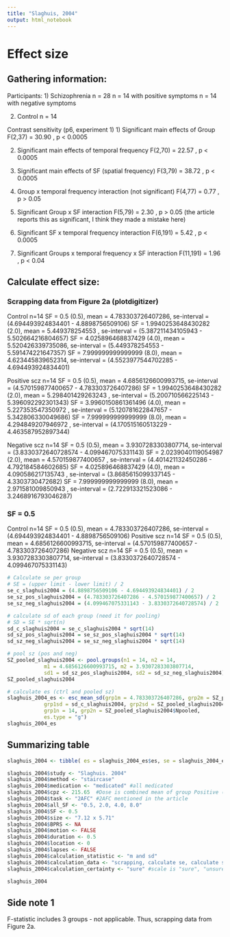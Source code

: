 ```yaml
---
title: "Slaghuis, 2004"
output: html_notebook
---
```


# Effect size

## Gathering information:

Participants:
1) Schizophrenia n = 28
n = 14 with positive symptoms
n = 14 with negative symptoms

2)  Control n = 14

Contrast sensitivity (p6, experiment 1)
1) Significant main effects of Group
F(2,37) = 30.90 , p \< 0.0005

2)  Significant main effects of temporal frequency
F(2,70) = 22.57 , p \< 0.0005

3)  Significant main effects of SF (spatial frequency)
F(3,79) = 38.72 , p \< 0.0005

4)  Group x temporal frequency interaction (not significant)
F(4,77) = 0.77 , p \> 0.05

5)  Significant Group x SF interaction
F(5,79) = 2.30 , p \> 0.05 (the article reports this as significant, I think they made a mistake here)

6)  Significant SF x temporal frequency interaction
F(6,191) = 5.42 , p \< 0.0005

7)  Significant Groups x temporal frequency x SF interaction
F(11,191) = 1.96 , p \< 0.04


## Calculate effect size:
### Scrapping data from Figure 2a (plotdigitizer)
Control n=14
SF = 0.5                (0.5), mean = 4.783303726407286, se-interval = (4.694493924834401 - 4.8898756509106)
SF = 1.9940253648430282 (2.0), mean = 5.449378254553   , se-interval = (5.387211434105943 - 5.502664216804657)
SF = 4.025896468837429  (4.0), mean = 5.520426339735086, se-interval = (5.449378254553 - 5.591474221647357)
SF = 7.999999999999999  (8.0), mean = 4.623445839652314, se-interval = (4.5523977544702285 - 4.694493924834401)

Positive scz n=14
SF = 0.5                (0.5), mean = 4.6856126600993715, se-interval = (4.570159877400657 - 4.783303726407286)
SF = 1.9940253648430282 (2.0), mean = 5.298401429263243 , se-interval = (5.200710566225143 - 5.396092292301343)
SF = 3.9960150861361496 (4.0), mean = 5.227353547350972 , se-interval = (5.120781622847657 - 5.342806330049686)
SF = 7.999999999999999  (8.0), mean = 4.294849207946972 , se-interval = (4.170515160513229 - 4.463587952897344)

Negative scz n=14
SF = 0.5                (0.5), mean = 3.9307283303807714, se-interval = (3.8330372640728574 - 4.099467075331143)
SF = 2.0239040119054987 (2.0), mean = 4.570159877400657 , se-interval = (4.401421132450286 - 4.792184584602685)
SF = 4.025896468837429  (4.0), mean = 4.090586217135743 , se-interval = (3.8685615099337145 - 4.3303730472682)
SF = 7.999999999999999  (8.0), mean = 2.971581009850943 , se-interval = (2.722913321523086 - 3.2468916793046287)


### SF = 0.5
Control n=14
SF = 0.5 (0.5), mean = 4.783303726407286, se-interval = (4.694493924834401 - 4.8898756509106)
Positive scz n=14
SF = 0.5 (0.5), mean = 4.6856126600993715, se-interval = (4.570159877400657 - 4.783303726407286)
Negative scz n=14
SF = 0.5 (0.5), mean = 3.9307283303807714, se-interval = (3.8330372640728574 - 4.099467075331143)
```r
# Calculate se per group
# SE = (upper limit - lower limit) / 2
se_c_slaghuis2004 = (4.8898756509106 - 4.694493924834401) / 2
se_sz_pos_slaghuis2004 = (4.783303726407286 - 4.570159877400657) / 2
se_sz_neg_slaghuis2004 = (4.099467075331143 - 3.8330372640728574) / 2

# calculate sd of each group (need it for pooling)
# SD = SE * sqrt(n)
sd_c_slaghuis2004 = se_c_slaghuis2004 * sqrt(14)
sd_sz_pos_slaghuis2004 = se_sz_pos_slaghuis2004 * sqrt(14)
sd_sz_neg_slaghuis2004 = se_sz_neg_slaghuis2004 * sqrt(14)

# pool sz (pos and neg)
SZ_pooled_slaghuis2004 <- pool.groups(n1 = 14, n2 = 14,   
            m1 = 4.6856126600993715, m2 = 3.9307283303807714,    
            sd1 = sd_sz_pos_slaghuis2004, sd2 = sd_sz_neg_slaghuis2004)  
SZ_pooled_slaghuis2004

# calculate es (ctrl and pooled sz)
slaghuis_2004_es <- esc_mean_sd(grp1m = 4.783303726407286, grp2m = SZ_pooled_slaghuis2004$Mpooled, 
            grp1sd = sd_c_slaghuis2004, grp2sd = SZ_pooled_slaghuis2004$SDpooled, 
            grp1n = 14, grp2n = SZ_pooled_slaghuis2004$Npooled, 
            es.type = "g")
slaghuis_2004_es

```


## Summarizing table
```r
slaghuis_2004 <- tibble( es = slaghuis_2004_es$es, se = slaghuis_2004_es$se ) 

slaghuis_2004$study <- "Slaghuis. 2004"
slaghuis_2004$method <- "staircase"  
slaghuis_2004$medication <- "medicated" #all medicated
slaghuis_2004$cpz <- 215.65  #Dose is combined mean of group Positive (183.9) and Negative (247.4)
slaghuis_2004$task <- "2AFC" #2AFC mentioned in the article
slaghuis_2004$all_SF <- "0.5, 2.0, 4.0, 8.0"
slaghuis_2004$SF <- 0.5
slaghuis_2004$size <- "7.12 x 5.71" 
slaghuis_2004$BPRS <- NA
slaghuis_2004$motion <- FALSE 
slaghuis_2004$duration <- 0.5 
slaghuis_2004$location <- 0 
slaghuis_2004$lapses <- FALSE 
slaghuis_2004$calculation_statistic <- "m and sd"  
slaghuis_2004$calculation_data <- "scrapping, calculate se, calculate sd, pooling" 
slaghuis_2004$calculation_certainty <- "sure" #scale is "sure", "unsure", "very unsure"

slaghuis_2004
```

## Side note 1
F-statistic includes 3 groups - not applicable. Thus, scrapping data from Figure 2a.

